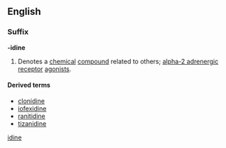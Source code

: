 ==English==

===Suffix===
'''-idine'''

# {{chemistry}} Denotes a [[chemical]] [[compound]] related to others; [[alpha-2 adrenergic receptor]] [[agonists]].

====Derived terms====
* [[clonidine]]
* [[iofexidine]]
* [[ranitidine]]
* [[tizanidine]]

[[Category:English suffixes|idine]]